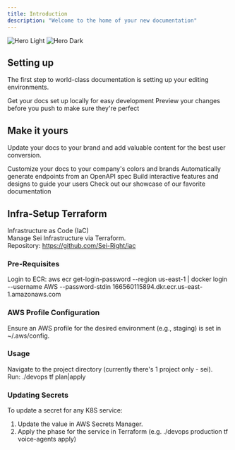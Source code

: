 ```yaml
---
title: Introduction
description: "Welcome to the home of your new documentation"
---
```


<img
  className="block dark:hidden"
  src="/images/hero-light.png"
  alt="Hero Light"
/>
<img
  className="hidden dark:block"
  src="/images/hero-dark.png"
  alt="Hero Dark"
/>

## Setting up

The first step to world-class documentation is setting up your editing environments.

<CardGroup cols={2}>
  <Card
    title="Edit Your Docs"
    icon="pen-to-square"
    href="https://mintlify.com/docs/quickstart"
  >
    Get your docs set up locally for easy development
  </Card>
  <Card
    title="Preview Changes"
    icon="image"
    href="https://mintlify.com/docs/development"
  >
    Preview your changes before you push to make sure they're perfect
  </Card>
</CardGroup>

## Make it yours

Update your docs to your brand and add valuable content for the best user conversion.

<CardGroup cols={2}>
  <Card
    title="Customize Style"
    icon="palette"
    href="https://mintlify.com/docs/settings/global"
  >
    Customize your docs to your company's colors and brands
  </Card>
  <Card
    title="Reference APIs"
    icon="code"
    href="https://mintlify.com/docs/api-playground/openapi"
  >
    Automatically generate endpoints from an OpenAPI spec
  </Card>
  <Card
    title="Add Components"
    icon="screwdriver-wrench"
    href="https://mintlify.com/docs/content/components/accordions"
  >
    Build interactive features and designs to guide your users
  </Card>
  <Card
    title="Get Inspiration"
    icon="stars"
    href="https://mintlify.com/customers"
  >
    Check out our showcase of our favorite documentation
  </Card>
</CardGroup>

## Infra-Setup Terraform

Infrastructure as Code (IaC)  
Manage Sei Infrastructure via Terraform.  
Repository: https://github.com/Sei-Right/iac

### Pre-Requisites
Login to ECR:
aws ecr get-login-password --region us-east-1 | docker login --username AWS --password-stdin 166560115894.dkr.ecr.us-east-1.amazonaws.com

### AWS Profile Configuration
Ensure an AWS profile for the desired environment (e.g., staging) is set in ~/.aws/config.

### Usage
Navigate to the project directory (currently there's 1 project only - sei).  
Run:
./devops <environment> tf <phase> plan|apply

### Updating Secrets
To update a secret for any K8S service:
1. Update the value in AWS Secrets Manager.
2. Apply the phase for the service in Terraform (e.g. ./devops production tf voice-agents apply)
